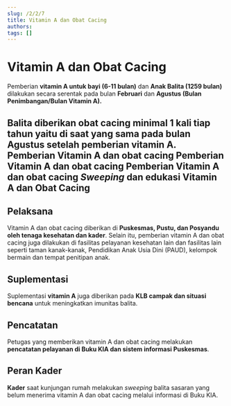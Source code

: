 ```yaml
---
slug: /2/2/7
title: Vitamin A dan Obat Cacing
authors: 
tags: []
---
```


# Vitamin A dan Obat Cacing
Pemberian **vitamin A untuk bayi (6-11 bulan)** dan **Anak Balita (1259 bulan)** dilakukan secara serentak pada bulan **Februari** dan **Agustus (Bulan Penimbangan/Bulan Vitamin A).**

**Balita diberikan obat cacing minimal 1 kali tiap tahun** yaitu di saat yang sama pada **bulan Agustus setelah pemberian vitamin A**.
<Tabs>
<TabItem value='puskesmas' label='Puskesmas'>
Pemberian Vitamin A dan obat cacing
</TabItem>
<TabItem value='pustu' label='Pustu'>
Pemberian Vitamin A dan obat cacing
</TabItem>
<TabItem value='posyandu' label='Posyandu'>
Pemberian Vitamin A dan obat cacing
</TabItem>
<TabItem value='rumah' label='Kunjungan Rumah'>
_Sweeping_ dan edukasi Vitamin A dan Obat Cacing
</TabItem>
</Tabs>
---
## Pelaksana
Vitamin A dan obat cacing diberikan di **Puskesmas, Pustu, dan Posyandu oleh tenaga kesehatan dan kader**. Selain itu, pemberian vitamin A dan obat cacing juga dilakukan di fasilitas pelayanan kesehatan lain dan fasilitas lain seperti taman kanak-kanak, Pendidikan Anak Usia Dini (PAUD), kelompok bermain dan tempat penitipan anak.
## Suplementasi
Suplementasi **vitamin A** juga diberikan pada **KLB campak dan situasi bencana** untuk meningkatkan imunitas balita.
## Pencatatan
Petugas yang memberikan vitamin A dan obat cacing melakukan **pencatatan pelayanan di Buku KIA dan sistem informasi Puskesmas**.
## Peran Kader
**Kader** saat kunjungan rumah melakukan *sweeping* balita sasaran yang belum menerima vitamin A dan obat cacing melalui informasi di Buku KIA.


